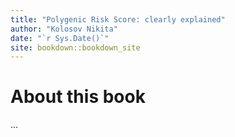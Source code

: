 --- 
title: "Polygenic Risk Score: clearly explained"
author: "Kolosov Nikita"
date: "`r Sys.Date()`"
site: bookdown::bookdown_site
---

# About this book {-}

...

